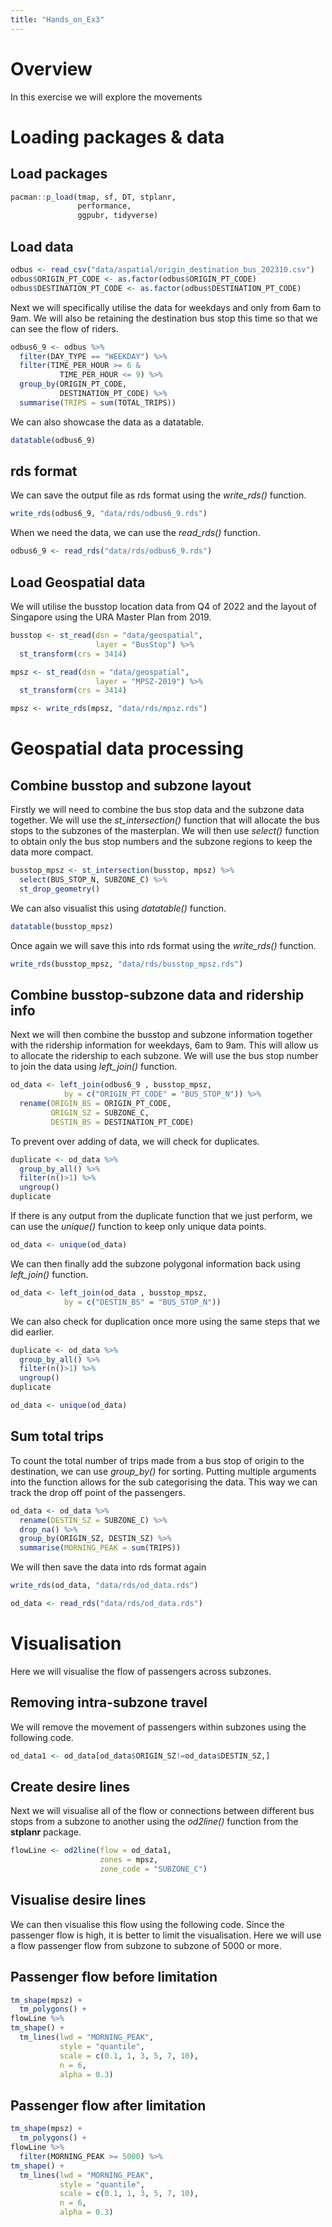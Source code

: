 ```yaml
---
title: "Hands_on_Ex3"
---
```


# Overview

In this exercise we will explore the movements

# Loading packages & data

## Load packages
```r
pacman::p_load(tmap, sf, DT, stplanr,
               performance,
               ggpubr, tidyverse)
```

## Load data



```r
odbus <- read_csv("data/aspatial/origin_destination_bus_202310.csv")
odbus$ORIGIN_PT_CODE <- as.factor(odbus$ORIGIN_PT_CODE)
odbus$DESTINATION_PT_CODE <- as.factor(odbus$DESTINATION_PT_CODE)

```

Next we will specifically utilise the data for weekdays and only from 6am to 9am. We will also be retaining the destination bus stop this time so that we can see the flow of riders.

```r
odbus6_9 <- odbus %>%
  filter(DAY_TYPE == "WEEKDAY") %>%
  filter(TIME_PER_HOUR >= 6 &
           TIME_PER_HOUR <= 9) %>%
  group_by(ORIGIN_PT_CODE,
           DESTINATION_PT_CODE) %>%
  summarise(TRIPS = sum(TOTAL_TRIPS))
```

We can also showcase the data as a datatable.

```r
datatable(odbus6_9)

```

## rds format

We can save the output file as rds format using the *write_rds()* function.

```r
write_rds(odbus6_9, "data/rds/odbus6_9.rds")
```

When we need the data, we can use the *read_rds()* function.

```r
odbus6_9 <- read_rds("data/rds/odbus6_9.rds")
```

## Load Geospatial data

We will utilise the busstop location data from Q4 of 2022 and the layout of Singapore using the URA Master Plan from 2019.

```r
busstop <- st_read(dsn = "data/geospatial",
                   layer = "BusStop") %>%
  st_transform(crs = 3414)

mpsz <- st_read(dsn = "data/geospatial",
                   layer = "MPSZ-2019") %>%
  st_transform(crs = 3414)

```
```r
mpsz <- write_rds(mpsz, "data/rds/mpsz.rds")
```


# Geospatial data processing

## Combine busstop and subzone layout

Firstly we will need to combine the bus stop data and the subzone data together. We will use the *st_intersection()* function that will allocate the bus stops to the subzones of the masterplan. We will then use *select()* function to obtain only the bus stop numbers and the subzone regions to keep the data more compact.

```r
busstop_mpsz <- st_intersection(busstop, mpsz) %>%
  select(BUS_STOP_N, SUBZONE_C) %>%
  st_drop_geometry()

```

We can also visualist this using *datatable()* function.

```r
datatable(busstop_mpsz)

```

Once again we will save this into rds format using the *write_rds()* function.

```r
write_rds(busstop_mpsz, "data/rds/busstop_mpsz.rds") 

```

## Combine busstop-subzone data and ridership info

Next we will then combine the busstop and subzone information together with the ridership information for weekdays, 6am to 9am. This will allow us to allocate the ridership to each subzone. We will use the bus stop number to join the data using *left_join()* function. 



```r
od_data <- left_join(odbus6_9 , busstop_mpsz,
            by = c("ORIGIN_PT_CODE" = "BUS_STOP_N")) %>%
  rename(ORIGIN_BS = ORIGIN_PT_CODE,
         ORIGIN_SZ = SUBZONE_C,
         DESTIN_BS = DESTINATION_PT_CODE)
```

To prevent over adding of data, we will check for duplicates.

```r
duplicate <- od_data %>%
  group_by_all() %>%
  filter(n()>1) %>%
  ungroup()
duplicate

```

If there is any output from the duplicate function that we just perform, we can use the *unique()* function to keep only unique data points.

```r
od_data <- unique(od_data)

```

We can then finally add the subzone polygonal information back using *left_join()* function.

```r
od_data <- left_join(od_data , busstop_mpsz,
            by = c("DESTIN_BS" = "BUS_STOP_N"))

```

We can also check for duplication once more using the same steps that we did earlier.

```r
duplicate <- od_data %>%
  group_by_all() %>%
  filter(n()>1) %>%
  ungroup()
duplicate

od_data <- unique(od_data)

```

## Sum total trips

To count the total number of trips made from a bus stop of origin to the destination, we can use *group_by()* for sorting. Putting multiple arguments into the function allows for the sub categorising the data. This way we can track the drop off point of the passengers.

```r
od_data <- od_data %>%
  rename(DESTIN_SZ = SUBZONE_C) %>%
  drop_na() %>%
  group_by(ORIGIN_SZ, DESTIN_SZ) %>%
  summarise(MORNING_PEAK = sum(TRIPS))

```


We will then save the data into rds format again
```r
write_rds(od_data, "data/rds/od_data.rds")

od_data <- read_rds("data/rds/od_data.rds")
```

# Visualisation

Here we will visualise the flow of passengers across subzones.

## Removing intra-subzone travel

We will remove the movement of passengers within subzones using the following code.

```r
od_data1 <- od_data[od_data$ORIGIN_SZ!=od_data$DESTIN_SZ,]

```

## Create desire lines

Next we will visualise all of the flow or connections between different bus stops from a subzone to another using the *od2line()* function from the **stplanr** package.

```r
flowLine <- od2line(flow = od_data1, 
                    zones = mpsz,
                    zone_code = "SUBZONE_C")

```


## Visualise desire lines

We can then visualise this flow using the following code. Since the passenger flow is high, it is better to limit the visualisation. Here we will use a flow passenger flow from subzone to subzone of 5000 or more.

::: panel-tabset
## **Passenger flow before limitation**

```r
tm_shape(mpsz) +
  tm_polygons() +
flowLine %>%  
tm_shape() +
  tm_lines(lwd = "MORNING_PEAK",
           style = "quantile",
           scale = c(0.1, 1, 3, 5, 7, 10),
           n = 6,
           alpha = 0.3)

```

## **Passenger flow after limitation**

```r
tm_shape(mpsz) +
  tm_polygons() +
flowLine %>%  
  filter(MORNING_PEAK >= 5000) %>%
tm_shape() +
  tm_lines(lwd = "MORNING_PEAK",
           style = "quantile",
           scale = c(0.1, 1, 3, 5, 7, 10),
           n = 6,
           alpha = 0.3)

```

:::